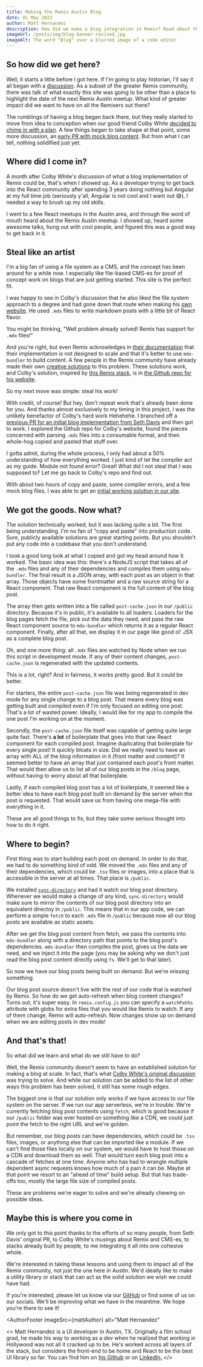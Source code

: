 ```yaml
---
title: Making the Remix Austin Blog
date: 01 May 2023
author: Matt Hernandez
description: How did we make a blog integration in Remix? Read about the crazy winding journey here.
imageUrl: /posts/img/blog-banner-resized.jpg
imageAlt: The word "Blog" over a blurred image of a code editor
---
```



## So how did we get here?

Well, it starts a little before I got here. If I'm going to play historian, I'll say it all
began with a [discussion](https://github.com/remix-austin/remixaustin-com/discussions/1).
As a subset of the greater Remix community, there was talk of what exactly this site was going
to be other than a place to highlight the date of the next Remix Austin meetup. What kind of
greater impact did we want to have on all the Remixers out there?

The rumblings of having a blog began back there, but they really started to move from idea
to conception when our good friend Colby White [decided to chime in with a plan](https://github.com/remix-austin/remixaustin-com/discussions/89).
A few things began to take shape at that point, some more discussion, an [early PR with mock
blog content](https://github.com/remix-austin/remixaustin-com/pull/86). But from what I can tell,
nothing solidified just yet.

## Where did I come in?

A month after Colby White's discussion of what a blog implementation of Remix could be, that's when I
showed up. As a developer trying to get back into the React community after spending 3 years doing
nothing but Angular at my full time job (seriously y'all, Angular is not cool and I want out 😅),
I needed a way to brush up my old skills.

I went to a few React meetups in the Austin area, and through the word of mouth heard about the
Remix Austin meetup. I showed up, heard some awesome talks, hung out with cool people, and figured
this was a good way to get back in it.

## Steal like an artist

I'm a big fan of using a file system as a CMS, and the concept has been around for a while now. I especially
like file-based CMS-es for proof of concept work on blogs that are just getting started. This site is the
perfect fit.

I was happy to see in Colby's discussion that he also liked the file system approach to a degree and
had gone down that route when making his [own website](https://colbywhite.dev/).
He used `.mdx` files to write markdown posts with a little bit of React flavor.

You might be thinking, "Well problem already solved! Remix has support for `.mdx` files!"

And you're right, but even Remix acknowledges in [their documentation](https://remix.run/docs/en/main/guides/mdx)
that their implementation is not designed to scale and that it's better to use `mdx-bundler` to build content.
A few people in the Remix community have already made their own [creative solutions](https://kentcdodds.com/blog/how-i-built-a-modern-website-in-2021#mdx-compilation-with-mdx-bundler)
to this problem. These solutions work, and Colby's solution, inspired by [this Remix stack](https://github.com/freekrai/remix-blog),
is in [the Github repo for his website](https://github.com/colbywhite/colbywhite.dev).

<BlogImage
  src={colbyWhite}
  alt="Colby White's website"
  caption="Pay Colby's website a visit if you can"
/>

So my next move was simple: steal his work!

With credit, of course! But hey, don't repeat work that's already been done for you. And thanks
almost exclusively to my timing in this project, I was the unlikely benefactor of Colby's
hard work <span className="text-xxs">Hehehehe</span>. I branched off a [previous PR for an initial blog implementation from Seth Davis](https://github.com/remix-austin/remixaustin-com/pull/86)
and then got to work. I explored the Github repo for Colby's website, found the pieces concerned
with parsing `.mdx` files into a consumable format, and then whole-hog copied and
pasted that stuff over.

I gotta admit, during the whole process, I only had about a 50% understanding of how everything worked.
I just kind of let the compiler act as my guide. Module not found error?
Great! What did I not steal that I was supposed to? Let me go back to Colby's
repo and find out.

With about two hours of copy and paste, some compiler errors, and a few mock blog files, I was
able to get an [initial working solution in our site](https://github.com/remix-austin/remixaustin-com/pull/91/commits/971f180faa14c8dc672d8cb0ee66866ced24a248).

## We got the goods. Now what?

The solution technically worked, but it was lacking quite a bit. The first being understanding.
I'm no fan of "copy and paste" into production code. Sure, publicly available solutions are great
starting points. But you shouldn't put any code into a codebase that you don't understand.

I took a good long look at what I copied and got my head around how it worked. The basic idea was this:
there's a NodeJS script that takes all of the `.mdx` files and any of their dependencies
and compiles them using `mdx-bundler`. The final result is a JSON array, with each post as an
object in that array. Those objects have some frontmatter and a raw source string for a React
component. That raw React component is the full content of the blog post.

The array then gets written into a file called `post-cache.json` in our `/public`
directory. Because it's in public, it's available to all loaders. Loaders for the blog pages
fetch the file, pick out the data they need, and pass the raw React component source to `mdx-bundler`
which returns it as a regular React component. Finally, after all that, we display it in our page
like good ol' JSX as a complete blog post.

Oh, and one more thing: all `.mdx` files are watched by Node when we run this script in development mode. If any
of their content changes, `post-cache.json` is regenerated with the updated contents.

<BlogImage
  src={mattConfused}
  alt="A photo of Matt's face looking very confused"
  caption="Confused like my face here? Just reread that section a few more times."
  maxWidth={300}
/>

This is a lot, right? And in fairness, it works pretty good. But it could be better.

For starters, the entire `post-cache.json` file was being regenerated in dev mode for any
single change to a blog post. That means every blog was getting built and compiled even if I'm only
focused on editing one post. That's a lot of wasted power. Ideally, I would like for my app
to compile the one post I'm working on at the moment.

Secondly, the `post-cache.json` file itself was capable of getting quite large quite fast. There's **a lot** of
boilerplate that goes into that raw React component for each compiled post. Imagine duplicating that boilerplate
for every single post! It quickly bloats in size. Did we really need to have an array with ALL of the blog
information in it (front matter and content)? It seemed better to have an array that just contained
each post's front matter. That would then allow us to list all of our blog posts in the `/blog` page,
without having to worry about all that boilerplate.

Lastly, if each compiled blog post has a lot of boilerplate, it seemed like a better idea to have each
blog post built on demand by the server when the post is requested. That would save us from having one 
mega-file with everything in it.

These are all good things to fix, but they take some serious thought into how to do it right.

## Where to begin?

First thing was to start building each post on demand. In order to do that, we had to do something kind of
odd. We moved the `.mdx` files and any of their dependencies, which could be `.tsx` files or images,
into a place that is accessible in the server at all times. That place is `/public`.

We installed [`sync-directory`](https://www.npmjs.com/package/sync-directory) and had it watch our blog post
directory. Whenever we would make a change of any kind, `sync-directory` would make sure to mirror the contents
of our blog post directory into an equivalent directoy in `/public`. This means that in our app code, we
can perform a simple `fetch` to each `.mdx` file in `/public` because now all our blog posts are available
as static assets.

After we get the blog post content from fetch, we pass the contents into `mdx-bundler` along with a directory
path that points to the blog post's dependencies. `mdx-bundler` then compiles the post, gives us the data we need,
and we inject it into the page (you may be asking why we don't just read the blog post content directly
using `fs`. We'll get to that later).

So now we have our blog posts being built on demand. But we're missing something.

<BlogImage
  src={refreshFunctionality}
  alt="If you could hit refresh, that would be great."
  caption="We need that refresh functionality, man."
  maxWidth={350}
/>

Our blog post source doesn't live with the rest of our code that is watched by Remix. So how do we get
auto-refresh when blog content changes? Turns out, it's super easy. In `remix.config.js` you can
specify a `watchPaths` attribute with globs for extra files that you would like Remix to watch. If any of them
change, Remix will auto-refresh. Now changes show up on demand when we are editing posts in dev mode!

## And that's that!

So what did we learn and what do we still have to do?

Well, the Remix community doesn't seem to have an established solution for making a blog at scale.
In fact, that's what [Colby White's original discussion](https://github.com/remix-austin/remixaustin-com/discussions/89)
was trying to solve. And while our solution can be added to the list of other ways this problem has been solved,
it still has some rough edges.

The biggest one is that our solution only works if we have access to our file system on the server. If we run
our app serverless, we're in trouble. We're currently fetching blog post contents using `fetch`,
which is good because if our `/public` folder was ever hosted on something like a CDN, we could just point
the fetch to the right URL and we're golden.

But remember, our blog posts can have dependencies, which could be `.tsx` files, images, or anything else
that can be imported like a module. If we can't find those files locally on our system, we would
have to host those on a CDN and download them as well. That would turn each blog post into a
cascade of fetches at one time. Anyone who has had to wrangle multiple dependent async requests knows
how much of a pain it can be. Maybe at that point we resort to an "ahead of time" build setup. But that
has trade-offs too, mostly the large file size of compiled posts.

These are problems we're eager to solve and we're already chewing on possible ideas.

## Maybe this is where you come in

We only got to this point thanks to the efforts of so many people, from Seth Davis' original PR,
to Colby White's musings about Remix and CMS-es, to stacks already built by people, to me integrating it all
into one cohesive whole.

We're interested in taking these lessons and using them to impact all of the Remix community, not
just the one here in Austin. We'd ideally like to make a utility library or stack that can act as the solid
solution we wish we could have had.

If you're interested, please let us know via our [GitHub](https://github.com/remix-austin/remixaustin-com)
or find some of us on our socials. We'll be improving what we have in the meantime. We hope you're
there to see it!

<AuthorFooter
  imageSrc={mattAuthor}
  alt="Matt Hernandez"
>
  <>
    Matt Hernandez is a UI developer in Austin, TX. Originally a film school
    grad, he made his way to working as a dev when he realized that working in
    Hollywood was not all it cracked up to be. He's worked across all layers
    of the stack, but considers the front-end to be home and React to be the
    best UI library so far. You can find him on
    <a href="https://github.com/matt-hernandez" target="_blank">his Github</a>
    or on
    <a href="https://www.linkedin.com/in/matthew-hernandez-52665041" target="_blank">LinkedIn.</a>
  </>
</AuthorFooter>